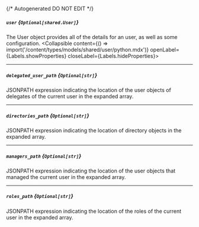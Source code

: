 {/* Autogenerated DO NOT EDIT  */}

##### `user` *{`Optional[shared.User]`}*
The User object provides all of the details for an user, as well as some configuration.
<Collapsible content={() => import('/content/types/models/shared/user/python.mdx')} openLabel={Labels.showProperties} closeLabel={Labels.hideProperties}>
</Collapsible>

---
##### `delegated_user_path` *{`Optional[str]`}*
JSONPATH expression indicating the location of the user objects of delegates of the current user in the expanded array.

---
##### `directories_path` *{`Optional[str]`}*
JSONPATH expression indicating the location of directory objects in the expanded array.

---
##### `managers_path` *{`Optional[str]`}*
JSONPATH expression indicating the location of the user objects that managed the current user in the expanded array.

---
##### `roles_path` *{`Optional[str]`}*
JSONPATH expression indicating the location of the roles of the current user in the expanded array.


